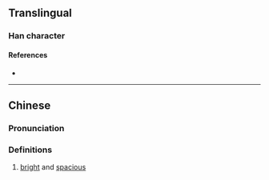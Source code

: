 {{character info/new}}
==Translingual==

===Han character===
{{Han char|rn=86|rad=火|as=05|sn=9|four=96812|canj=FRHU|ids=⿰火兄}}

====References====
* {{Han ref|kx=0669.101|hdz=32195.140|uh=70BE|ud=28862|bh=CFB0|bd=53168}}

----

==Chinese==
{{zh-forms}}

===Pronunciation===
{{zh-pron
|m=huǎng
|c=fong2
|mc=
|oc=
|ma=
|cat=
}}

===Definitions===
{{zh-hanzi}}

# [[bright]] and [[spacious]]